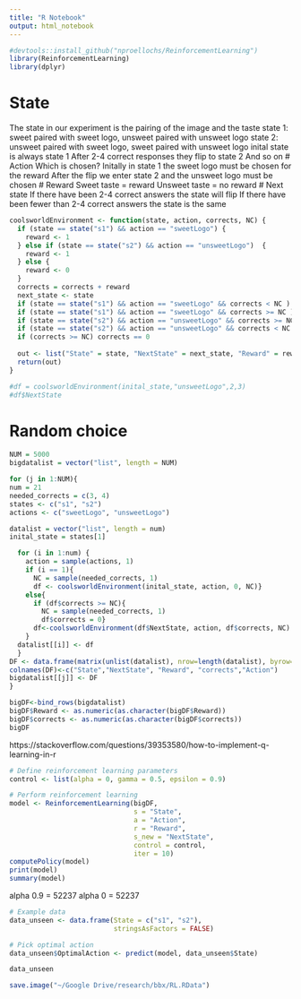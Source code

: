 ```yaml
---
title: "R Notebook"
output: html_notebook
---
```


```r
#devtools::install_github("nproellochs/ReinforcementLearning")
library(ReinforcementLearning)
library(dplyr)
```

# State
The state in our experiment is the pairing of the image and the taste
state 1: sweet paired with sweet logo, unsweet paired with unsweet logo
state 2: unsweet paired with sweet logo, sweet paired with unsweet logo
inital state is always state 1
After 2-4 correct responses they flip to state 2
And so on
# Action
Which is chosen?
Initally in state 1 the sweet logo must be chosen for the reward
After the flip we enter state 2 and the unsweet logo must be chosen
# Reward
Sweet taste = reward
Unsweet taste = no reward
# Next state
If there have been 2-4 correct answers the state will flip
If there have been fewer than 2-4 correct answers the state is the same


```r
coolsworldEnvironment <- function(state, action, corrects, NC) {
  if (state == state("s1") && action == "sweetLogo") {
    reward <- 1
  } else if (state == state("s2") && action == "unsweetLogo")  {
    reward <- 1
  } else {
    reward <- 0
  }
  corrects = corrects + reward
  next_state <- state
  if (state == state("s1") && action == "sweetLogo" && corrects < NC ) next_state <- state("s1")
  if (state == state("s1") && action == "sweetLogo" && corrects >= NC ) next_state <- state("s2")
  if (state == state("s2") && action == "unsweetLogo" && corrects >= NC ) next_state <- state("s1")
  if (state == state("s2") && action == "unsweetLogo" && corrects < NC ) next_state <- state("s2")
  if (corrects >= NC) corrects == 0
  
  out <- list("State" = state, "NextState" = next_state, "Reward" = reward, "corrects" = corrects, "action" = action)
  return(out)
}

#df = coolsworldEnvironment(inital_state,"unsweetLogo",2,3)
#df$NextState
```



# Random choice
```r
NUM = 5000
bigdatalist = vector("list", length = NUM)

for (j in 1:NUM){
num = 21
needed_corrects = c(3, 4)
states <- c("s1", "s2")
actions <- c("sweetLogo", "unsweetLogo")

datalist = vector("list", length = num)
inital_state = states[1]

  for (i in 1:num) {
    action = sample(actions, 1)
    if (i == 1){
      NC = sample(needed_corrects, 1)
      df <- coolsworldEnvironment(inital_state, action, 0, NC)}
    else{
      if (df$corrects >= NC){
        NC = sample(needed_corrects, 1)
        df$corrects = 0}
      df<-coolsworldEnvironment(df$NextState, action, df$corrects, NC)
    }
  datalist[[i]] <- df
  }
DF <- data.frame(matrix(unlist(datalist), nrow=length(datalist), byrow=TRUE))
colnames(DF)<-c("State","NextState", "Reward", "corrects","Action")
bigdatalist[[j]] <- DF
}
```




```r
bigDF<-bind_rows(bigdatalist)
bigDF$Reward <- as.numeric(as.character(bigDF$Reward))
bigDF$corrects <- as.numeric(as.character(bigDF$corrects))
bigDF
```
https://stackoverflow.com/questions/39353580/how-to-implement-q-learning-in-r
```r
# Define reinforcement learning parameters
control <- list(alpha = 0, gamma = 0.5, epsilon = 0.9)

# Perform reinforcement learning
model <- ReinforcementLearning(bigDF, 
                               s = "State", 
                               a = "Action", 
                               r = "Reward", 
                               s_new = "NextState", 
                               control = control,
                               iter = 10)
computePolicy(model)
print(model)
summary(model)
```
alpha 0.9 = 52237
alpha 0 = 52237

```r
# Example data
data_unseen <- data.frame(State = c("s1", "s2"), 
                          stringsAsFactors = FALSE)

# Pick optimal action
data_unseen$OptimalAction <- predict(model, data_unseen$State)

data_unseen
```




```r
save.image("~/Google Drive/research/bbx/RL.RData")
```


